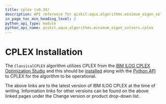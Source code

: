 ```yaml
---
title: cplex (v0.24)
description: API reference for qiskit.aqua.algorithms.minimum_eigen_solvers.cplex in qiskit v0.24
in_page_toc_min_heading_level: 2
python_api_type: module
python_api_name: qiskit.aqua.algorithms.minimum_eigen_solvers.cplex
---
```


<span id="module-qiskit.aqua.algorithms.minimum_eigen_solvers.cplex" />

<span id="qiskit-aqua-algorithms-minimum-eigen-solvers-cplex" />

# CPLEX Installation

The `ClassicalCPLEX` algorithm utilizes CPLEX from the [IBM ILOG CPLEX Optimization Studio](https://www.ibm.com/support/knowledgecenter/SSSA5P_12.10.0/COS_KC_home.html) and this should be [installed](https://www.ibm.com/support/knowledgecenter/SSSA5P_12.10.0/ilog.odms.cplex.help/CPLEX/GettingStarted/topics/set_up/setup_synopsis.html) along with the [Python API](https://www.ibm.com/support/knowledgecenter/SSSA5P_12.10.0/ilog.odms.cplex.help/CPLEX/GettingStarted/topics/set_up/Python_setup.html) to CPLEX for the algorithm to be operational.

<Admonition title="Note" type="note">
  The above links are to the latest version of IBM ILOG CPLEX at the time of writing. Information links for other versions can be found on the above linked pages under the Change version or product drop-down list.
</Admonition>

